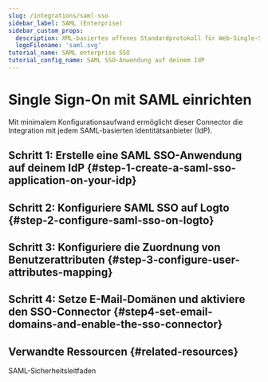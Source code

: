 ```yaml
---
slug: /integrations/saml-sso
sidebar_label: SAML (Enterprise)
sidebar_custom_props:
  description: XML-basiertes offenes Standardprotokoll für Web-Single-Sign-On und Identitätsföderation.
  logoFilename: 'saml.svg'
tutorial_name: SAML enterprise SSO
tutorial_config_name: SAML SSO-Anwendung auf deinem IdP
---
```




# Single Sign-On mit SAML einrichten

Mit minimalem Konfigurationsaufwand ermöglicht dieser Connector die Integration mit jedem SAML-basierten Identitätsanbieter (IdP).

<GuideTip />

## Schritt 1: Erstelle eine SAML SSO-Anwendung auf deinem IdP \{#step-1-create-a-saml-sso-application-on-your-idp}

<Step1 />

## Schritt 2: Konfiguriere SAML SSO auf Logto \{#step-2-configure-saml-sso-on-logto}

<Step2 />

## Schritt 3: Konfiguriere die Zuordnung von Benutzerattributen \{#step-3-configure-user-attributes-mapping}

<Step3 />

## Schritt 4: Setze E-Mail-Domänen und aktiviere den SSO-Connector \{#step4-set-email-domains-and-enable-the-sso-connector}

<Step4 />

## Verwandte Ressourcen \{#related-resources}

<Url href="https://blog.logto.io/saml-security-cheat-sheet">SAML-Sicherheitsleitfaden</Url>
